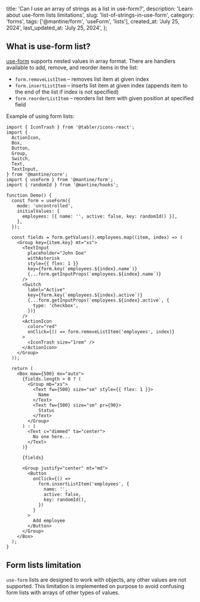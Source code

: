 
  title: 'Can I use an array of strings as a list in use-form?',
  description: 'Learn about use-form lists limitations',
  slug: 'list-of-strings-in-use-form',
  category: 'forms',
  tags: ['@mantine/form', 'useForm', 'lists'],
  created_at: 'July 25, 2024',
  last_updated_at: 'July 25, 2024',
};


## What is use-form list?

[use-form](https://mantine.dev/form/use-form) supports nested values in array format.
There are handlers available to add, remove, and reorder items in the list:

- `form.removeListItem` – removes list item at given index
- `form.insertListItem` – inserts list item at given index (appends item to the end of the list if index is not specified)
- `form.reorderListItem` – reorders list item with given position at specified field

Example of using form lists:

```tsx
import { IconTrash } from '@tabler/icons-react';
import {
  ActionIcon,
  Box,
  Button,
  Group,
  Switch,
  Text,
  TextInput,
} from '@mantine/core';
import { useForm } from '@mantine/form';
import { randomId } from '@mantine/hooks';

function Demo() {
  const form = useForm({
    mode: 'uncontrolled',
    initialValues: {
      employees: [{ name: '', active: false, key: randomId() }],
    },
  });

  const fields = form.getValues().employees.map((item, index) => (
    <Group key={item.key} mt="xs">
      <TextInput
        placeholder="John Doe"
        withAsterisk
        style={{ flex: 1 }}
        key={form.key(`employees.${index}.name`)}
        {...form.getInputProps(`employees.${index}.name`)}
      />
      <Switch
        label="Active"
        key={form.key(`employees.${index}.active`)}
        {...form.getInputProps(`employees.${index}.active`, {
          type: 'checkbox',
        })}
      />
      <ActionIcon
        color="red"
        onClick={() => form.removeListItem('employees', index)}
      >
        <IconTrash size="1rem" />
      </ActionIcon>
    </Group>
  ));

  return (
    <Box maw={500} mx="auto">
      {fields.length > 0 ? (
        <Group mb="xs">
          <Text fw={500} size="sm" style={{ flex: 1 }}>
            Name
          </Text>
          <Text fw={500} size="sm" pr={90}>
            Status
          </Text>
        </Group>
      ) : (
        <Text c="dimmed" ta="center">
          No one here...
        </Text>
      )}

      {fields}

      <Group justify="center" mt="md">
        <Button
          onClick={() =>
            form.insertListItem('employees', {
              name: '',
              active: false,
              key: randomId(),
            })
          }
        >
          Add employee
        </Button>
      </Group>
    </Box>
  );
}
```

## Form lists limitation

`use-form` lists are designed to work with objects, any other values are not supported.
This limitation is implemented on purpose to avoid confusing form lists with arrays of
other types of values.
